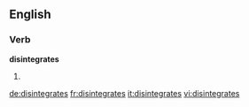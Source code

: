 ==English==

===Verb===
'''disintegrates'''

# {{third-person singular of|disintegrate}}

[[de:disintegrates]]
[[fr:disintegrates]]
[[it:disintegrates]]
[[vi:disintegrates]]